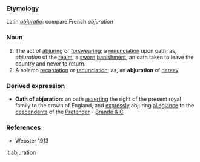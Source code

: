 ===Etymology===
Latin ''[[abjuratio]]'': compare French ''abjuration''

===Noun===
#The act of [[abjuring]] or [[forswearing]]; a [[renunciation]] upon oath; as, ''abjuration'' of the [[realm]], a [[sworn]] [[banishment]], an oath taken to leave the country and never to return.
#A solemn [[recantation]] or [[renunciation]]; as, an '''abjuration''' of [[heresy]].
===Derived expression===
*'''Oath of abjuration''': an oath [[asserting]] the right of the present royal family to the crown of England, and [[expressly]] abjuring [[allegiance]] to the [[descendants]] of the [[Pretender]] - [[Brande & C]]

===References===
*Webster 1913

[[it:abjuration]]